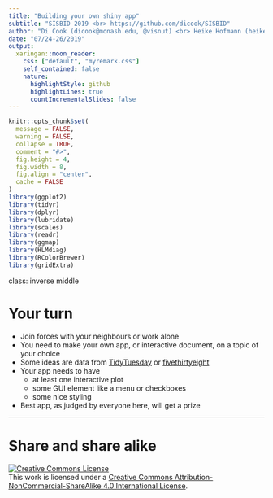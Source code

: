 ```yaml
---
title: "Building your own shiny app"
subtitle: "SISBID 2019 <br> https://github.com/dicook/SISBID"
author: "Di Cook (dicook@monash.edu, @visnut) <br> Heike Hofmann (heike.hofmann@gmail.com, @heike_hh)"
date: "07/24-26/2019"
output:
  xaringan::moon_reader:
    css: ["default", "myremark.css"]
    self_contained: false
    nature:
      highlightStyle: github
      highlightLines: true
      countIncrementalSlides: false
---
```


```r
knitr::opts_chunk$set(
  message = FALSE,
  warning = FALSE,
  collapse = TRUE,
  comment = "#>",
  fig.height = 4,
  fig.width = 8,
  fig.align = "center",
  cache = FALSE
)
library(ggplot2)
library(tidyr)
library(dplyr)
library(lubridate)
library(scales)
library(readr)
library(ggmap)
library(HLMdiag)
library(RColorBrewer)
library(gridExtra)
```

class: inverse middle

# Your turn

- Join forces with your neighbours or work alone
- You need to make your own app, or interactive document, on a topic of your choice
- Some ideas are data from [TidyTuesday](https://github.com/rfordatascience/tidytuesday) or [fivethirtyeight](https://github.com/fivethirtyeight/data)
- Your app needs to have 
    - at least one interactive plot
    - some GUI element like a menu or checkboxes
    - some nice styling
- Best app, as judged by everyone here, will get a prize 

---
# Share and share alike

<a rel="license" href="http://creativecommons.org/licenses/by-nc-sa/4.0/"><img alt="Creative Commons License" style="border-width:0" src="https://i.creativecommons.org/l/by-nc-sa/4.0/88x31.png" /></a><br />This work is licensed under a <a rel="license" href="http://creativecommons.org/licenses/by-nc-sa/4.0/">Creative Commons Attribution-NonCommercial-ShareAlike 4.0 International License</a>.

